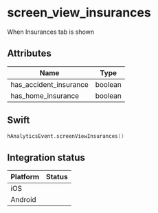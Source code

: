
# screen_view_insurances
When Insurances tab is shown

## Attributes

| Name      | Type |
| ----------- | ----------- |
| has_accident_insurance      | boolean       |
| has_home_insurance      | boolean       |

## Swift

```swift
hAnalyticsEvent.screenViewInsurances()
```

## Integration status

| Platform      | Status |
| ----------- | ----------- |
| iOS      | <GithubStatus query="hAnalyticsEvent.screenViewInsurances in:file repo:HedvigInsurance/Ugglan" />       |
| Android      | <GithubStatus query="hAnalyticsEvent.Companion.screenViewInsurances in:file repo:HedvigInsurance/Android" />       |